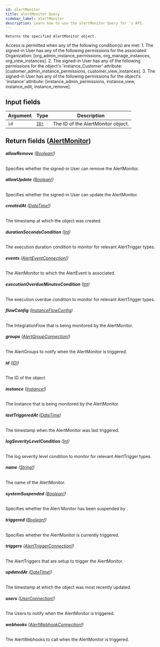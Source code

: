 ```yaml
---
id: alertMonitor
title: alertMonitor Query
sidebar_label: alertMonitor
description: Learn how to use the alertMonitor Query for 's API.
---
```


    Returns the specified AlertMonitor object.

Access is permitted when any of the following condition(s) are met: 1. The signed-in User has any of the following permissions for the associated Organization: [org_admin_instance_permissions, org_manage_instances, org_view_instances]. 2. The signed-in User has any of the following permissions for the object's 'instance_Customer' attribute: [customer_admin_instance_permissions, customer_view_instances]. 3. The signed-in User has any of the following permissions for the object's 'instance' attribute: [instance_admin_permissions, instance_view, instance_edit, instance_remove].

## Input fields

| Argument | Type                              | Description                        |
| -------- | --------------------------------- | ---------------------------------- |
| `id`     | [`ID!`](api/schema/scalar/ID.mdx) | The ID of the AlertMonitor object. |

## Return fields ([AlertMonitor](api/schema/object/AlertMonitor.mdx))

###### <b>allowRemove</b> ([Boolean!](api/schema/scalar/Boolean.mdx))

Specifies whether the signed-in User can remove the AlertMonitor.

###### <b>allowUpdate</b> ([Boolean!](api/schema/scalar/Boolean.mdx))

Specifies whether the signed-in User can update the AlertMonitor.

###### <b>createdAt</b> ([DateTime!](api/schema/scalar/DateTime.mdx))

The timestamp at which the object was created.

###### <b>durationSecondsCondition</b> ([Int](api/schema/scalar/Int.mdx))

The execution duration condition to monitor for relevant AlertTrigger types.

###### <b>events</b> ([AlertEventConnection!](api/schema/object/AlertEventConnection.mdx))

The AlertMonitor to which the AlertEvent is associated.

###### <b>executionOverdueMinutesCondition</b> ([Int](api/schema/scalar/Int.mdx))

The execution overdue condition to monitor for relevant AlertTrigger types.

###### <b>flowConfig</b> ([InstanceFlowConfig](api/schema/object/InstanceFlowConfig.mdx))

The IntegrationFlow that is being monitored by the AlertMonitor.

###### <b>groups</b> ([AlertGroupConnection!](api/schema/object/AlertGroupConnection.mdx))

The AlertGroups to notify when the AlertMonitor is triggered.

###### <b>id</b> ([ID!](api/schema/scalar/ID.mdx))

The ID of the object

###### <b>instance</b> ([Instance!](api/schema/object/Instance.mdx))

The Instance that is being monitored by the AlertMonitor.

###### <b>lastTriggeredAt</b> ([DateTime](api/schema/scalar/DateTime.mdx))

The timestamp when the AlertMonitor was last triggered.

###### <b>logSeverityLevelCondition</b> ([Int](api/schema/scalar/Int.mdx))

The log severity level condition to monitor for relevant AlertTrigger types.

###### <b>name</b> ([String!](api/schema/scalar/String.mdx))

The name of the AlertMonitor.

###### <b>systemSuspended</b> ([Boolean!](api/schema/scalar/Boolean.mdx))

Specifies whether the Alert Monitor has been suspended by .

###### <b>triggered</b> ([Boolean!](api/schema/scalar/Boolean.mdx))

Specifies whether the AlertMonitor is currently triggered.

###### <b>triggers</b> ([AlertTriggerConnection!](api/schema/object/AlertTriggerConnection.mdx))

The AlertTriggers that are setup to trigger the AlertMonitor.

###### <b>updatedAt</b> ([DateTime!](api/schema/scalar/DateTime.mdx))

The timestamp at which the object was most recently updated.

###### <b>users</b> ([UserConnection!](api/schema/object/UserConnection.mdx))

The Users to notify when the AlertMonitor is triggered.

###### <b>webhooks</b> ([AlertWebhookConnection!](api/schema/object/AlertWebhookConnection.mdx))

The AlertWebhooks to call when the AlertMonitor is triggered.
